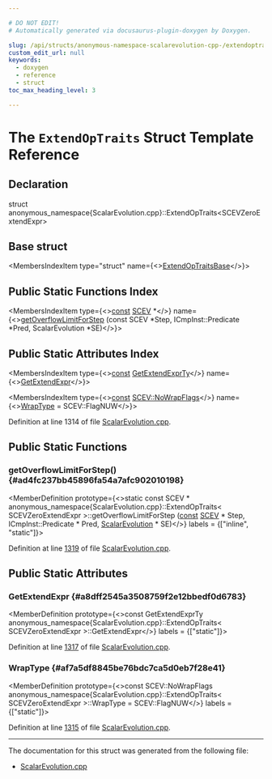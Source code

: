 ```yaml
---

# DO NOT EDIT!
# Automatically generated via docusaurus-plugin-doxygen by Doxygen.

slug: /api/structs/anonymous-namespace-scalarevolution-cpp-/extendoptraits-4ddcb1106d4fb7e3289167371cc3f6df
custom_edit_url: null
keywords:
  - doxygen
  - reference
  - struct
toc_max_heading_level: 3

---
```





# The `ExtendOpTraits` Struct Template Reference

<DoxygenPage pluginConfig={pluginConfig}>



## Declaration

<CodeBlock>struct anonymous_namespace{ScalarEvolution.cpp}::ExtendOpTraits&lt;SCEVZeroExtendExpr&gt;</CodeBlock>

## Base struct

<MembersIndex>

<MembersIndexItem
  type="struct"
  name={<><a href="/docs/api/structs/anonymous-namespace-scalarevolution-cpp-/extendoptraitsbase">ExtendOpTraitsBase</a></>}>
</MembersIndexItem>

</MembersIndex>

## Public Static Functions Index

<MembersIndex>

<MembersIndexItem
  type={<><a href="/docs/api/files/lib/lib/target/lib/target/aarch64/aarch64promoteconstant-cpp/#a90f8350fecae261c25be85d38b451bff">const</a> <a href="/docs/api/classes/llvm/scev">SCEV</a> &#42;</>}
  name={<><a href="#ad4fc237bb45896fa54a7afc902010198">getOverflowLimitForStep</a> (const SCEV &#42;Step, ICmpInst::Predicate &#42;Pred, ScalarEvolution &#42;SE)</>}>
</MembersIndexItem>

</MembersIndex>

## Public Static Attributes Index

<MembersIndex>

<MembersIndexItem
  type={<><a href="/docs/api/files/lib/lib/target/lib/target/aarch64/aarch64promoteconstant-cpp/#a90f8350fecae261c25be85d38b451bff">const</a> <a href="/docs/api/structs/anonymous-namespace-scalarevolution-cpp-/extendoptraitsbase/#a21b91f35f5a07b443f67b1f2fe0bda53">GetExtendExprTy</a></>}
  name={<><a href="#a8dff2545a3508759f2e12bbedf0d6783">GetExtendExpr</a></>}>
</MembersIndexItem>

<MembersIndexItem
  type={<><a href="/docs/api/files/lib/lib/target/lib/target/aarch64/aarch64promoteconstant-cpp/#a90f8350fecae261c25be85d38b451bff">const</a> <a href="/docs/api/classes/llvm/scev/#af43000d4dcb7d6d63cb6e36933ed3f6f">SCEV::NoWrapFlags</a></>}
  name={<><a href="#af7a5df8845be76bdc7ca5d0eb7f28e41">WrapType</a> = SCEV::FlagNUW</>}>
</MembersIndexItem>

</MembersIndex>


Definition at line 1314 of file <a href="/docs/api/files/lib/lib/analysis/scalarevolution-cpp">ScalarEvolution.cpp</a>.

<SectionDefinition>

## Public Static Functions

### getOverflowLimitForStep() {#ad4fc237bb45896fa54a7afc902010198}

<MemberDefinition
  prototype={<>static const SCEV &#42; anonymous&#95;namespace&#123;ScalarEvolution.cpp&#125;::ExtendOpTraits&lt; SCEVZeroExtendExpr &gt;::getOverflowLimitForStep (<a href="/docs/api/files/lib/lib/target/lib/target/aarch64/aarch64promoteconstant-cpp/#a90f8350fecae261c25be85d38b451bff">const</a> <a href="/docs/api/classes/llvm/scev">SCEV</a> &#42; Step, ICmpInst::Predicate &#42; Pred, <a href="/docs/api/classes/llvm/scalarevolution">ScalarEvolution</a> &#42; SE)</>}
  labels = {["inline", "static"]}>

Definition at line <a href="/docs/api/files/lib/lib/analysis/scalarevolution-cpp/#l01319">1319</a> of file <a href="/docs/api/files/lib/lib/analysis/scalarevolution-cpp">ScalarEvolution.cpp</a>.
</MemberDefinition>

</SectionDefinition>

<SectionDefinition>

## Public Static Attributes

### GetExtendExpr {#a8dff2545a3508759f2e12bbedf0d6783}

<MemberDefinition
  prototype={<>const GetExtendExprTy anonymous&#95;namespace&#123;ScalarEvolution.cpp&#125;::ExtendOpTraits&lt; SCEVZeroExtendExpr &gt;::GetExtendExpr</>}
  labels = {["static"]}>

Definition at line <a href="/docs/api/files/lib/lib/analysis/scalarevolution-cpp/#l01317">1317</a> of file <a href="/docs/api/files/lib/lib/analysis/scalarevolution-cpp">ScalarEvolution.cpp</a>.
</MemberDefinition>

### WrapType {#af7a5df8845be76bdc7ca5d0eb7f28e41}

<MemberDefinition
  prototype={<>const SCEV::NoWrapFlags anonymous&#95;namespace&#123;ScalarEvolution.cpp&#125;::ExtendOpTraits&lt; SCEVZeroExtendExpr &gt;::WrapType = SCEV::FlagNUW</>}
  labels = {["static"]}>

Definition at line <a href="/docs/api/files/lib/lib/analysis/scalarevolution-cpp/#l01315">1315</a> of file <a href="/docs/api/files/lib/lib/analysis/scalarevolution-cpp">ScalarEvolution.cpp</a>.
</MemberDefinition>

</SectionDefinition>

<hr/>

The documentation for this struct was generated from the following file:

<ul>
<li><a href="/docs/api/files/lib/lib/analysis/scalarevolution-cpp">ScalarEvolution.cpp</a></li>
</ul>

</DoxygenPage>
